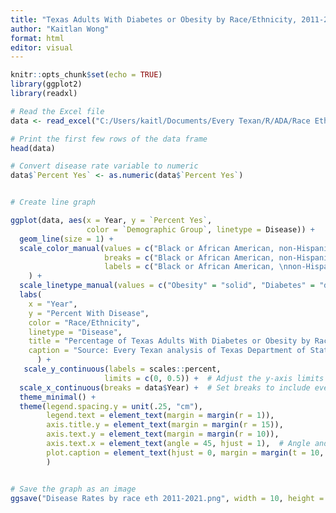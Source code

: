 ---
title: "Texas Adults With Diabetes or Obesity by Race/Ethnicity, 2011-2021"
author: "Kaitlan Wong"
format: html
editor: visual
---

```{r setup, include=FALSE}
knitr::opts_chunk$set(echo = TRUE)
library(ggplot2)
library(readxl)
```

```{r}
# Read the Excel file
data <- read_excel("C:/Users/kaitl/Documents/Every Texan/R/ADA/Race Eth by Disease/BRFSS diabetes + obesity combined 2011-2021.xlsx")

# Print the first few rows of the data frame
head(data)
```

```{r}
# Convert disease rate variable to numeric
data$`Percent Yes` <- as.numeric(data$`Percent Yes`)


# Create line graph

ggplot(data, aes(x = Year, y = `Percent Yes`,
                 color = `Demographic Group`, linetype = Disease)) +
  geom_line(size = 1) +
  scale_color_manual(values = c("Black or African American, non-Hispanic" = "#009E73", "Hispanic" = "#56B4E9", "White, non-Hispanic" = "#E69F00", "Other or Multi-Racial, non-Hispanic" = "#CC79A7"),
                     breaks = c("Black or African American, non-Hispanic", "Hispanic", "White, non-Hispanic", "Other or Multi-Racial, non-Hispanic"),
                     labels = c("Black or African American, \nnon-Hispanic", "Hispanic", "White,\nnon-Hispanic", "Other or Multi-Racial,\nnon-Hispanic")
    ) +
  scale_linetype_manual(values = c("Obesity" = "solid", "Diabetes" = "dotted")) +
  labs(
    x = "Year", 
    y = "Percent With Disease", 
    color = "Race/Ethnicity", 
    linetype = "Disease",
    title = "Percentage of Texas Adults With Diabetes or Obesity by Race/Ethnicity, \n2011-2021",
    caption = "Source: Every Texan analysis of Texas Department of State Health Services BRFSS data."
      ) +
   scale_y_continuous(labels = scales::percent,
                     limits = c(0, 0.5)) +  # Adjust the y-axis limits as needed
  scale_x_continuous(breaks = data$Year) +  # Set breaks to include every year
  theme_minimal() +
  theme(legend.spacing.y = unit(.25, "cm"),
        legend.text = element_text(margin = margin(r = 1)),
        axis.title.y = element_text(margin = margin(r = 15)),
        axis.text.y = element_text(margin = margin(r = 10)),
        axis.text.x = element_text(angle = 45, hjust = 1),  # Angle and alignment of x-axis labels
        plot.caption = element_text(hjust = 0, margin = margin(t = 10, l = 0))  # Left-align the caption with top and left margins)
        )


# Save the graph as an image
ggsave("Disease Rates by race eth 2011-2021.png", width = 10, height = 6, units = "in")

```
